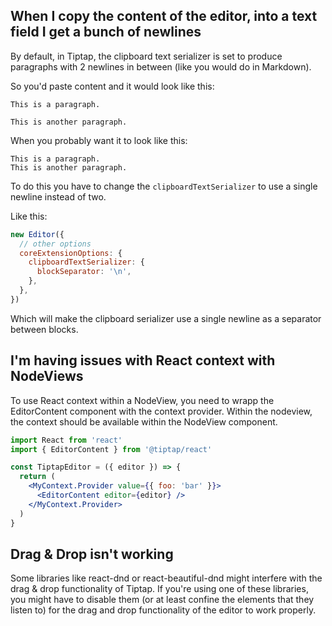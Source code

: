 ## When I copy the content of the editor, into a text field I get a bunch of newlines

By default, in Tiptap, the clipboard text serializer is set to produce paragraphs with 2 newlines in between (like you would do in Markdown).

So you'd paste content and it would look like this:

```text
This is a paragraph.

This is another paragraph.
```

When you probably want it to look like this:

```text
This is a paragraph.
This is another paragraph.
```

To do this you have to change the `clipboardTextSerializer` to use a single newline instead of two.

Like this:

```js
new Editor({
  // other options
  coreExtensionOptions: {
    clipboardTextSerializer: {
      blockSeparator: '\n',
    },
  },
})
```

Which will make the clipboard serializer use a single newline as a separator between blocks.

## I'm having issues with React context with NodeViews

To use React context within a NodeView, you need to wrapp the EditorContent component with the context provider. Within the nodeview, the context should be available within the NodeView component.

```jsx
import React from 'react'
import { EditorContent } from '@tiptap/react'

const TiptapEditor = ({ editor }) => {
  return (
    <MyContext.Provider value={{ foo: 'bar' }}>
      <EditorContent editor={editor} />
    </MyContext.Provider>
  )
}
```

## Drag & Drop isn't working

Some libraries like react-dnd or react-beautiful-dnd might interfere with the drag & drop functionality of Tiptap. If you're using one of these libraries, you might have to disable them (or at least confine the elements that they listen to) for the drag and drop functionality of the editor to work properly.
